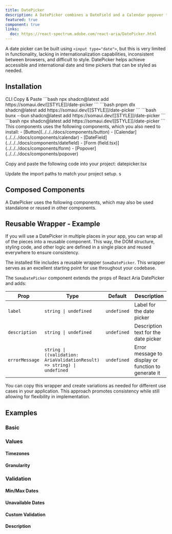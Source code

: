 ```yaml
---
title: DatePicker
description: A DatePicker combines a DateField and a Calendar popover to allow users to enter or select a date value.
featured: true
component: true
links:
  doc: https://react-spectrum.adobe.com/react-aria/DatePicker.html
---
```


A date picker can be built using `<input type="date">`, but this is very limited in functionality, lacking in internationalization capabilities, inconsistent between browsers, and difficult to style. DatePicker helps achieve accessible and international date and time pickers that can be styled as needed.

<ComponentPreview name="datepicker-demo" />

## Installation

<Tabs defaultValue="cli">

<TabsList>
  <TabsTrigger value="cli">CLI</TabsTrigger>
  <TabsTrigger value="manual">Copy & Paste</TabsTrigger>
</TabsList>

<TabsContent value="cli">

<PackageManagerTabs>
  <PackageManagerContent value="npm">
    ```bash
    npx shadcn@latest add https://somaui.dev/[[STYLE]]/date-picker
    ```
  </PackageManagerContent>
  <PackageManagerContent value="pnpm">
    ```bash
    pnpm dlx shadcn@latest add https://somaui.dev/[[STYLE]]/date-picker
    ```

  </PackageManagerContent>
  <PackageManagerContent value="bun">
    ```bash
    bunx --bun shadcn@latest add https://somaui.dev/[[STYLE]]/date-picker
    ```
  </PackageManagerContent>
  <PackageManagerContent value="yarn">
    ```bash 
    npx shadcn@latest add https://somaui.dev/[[STYLE]]/date-picker
    ```
  </PackageManagerContent>
</PackageManagerTabs>

</TabsContent>

<TabsContent value="manual">

<Steps>

<Step>
  This components uses the following components, which you also need to install:
  - [Button](../../../docs/components/button) -
  [Calendar](../../../docs/components/calendar) -
  [DateField](../../../docs/components/datefield) - [Form
  (field.tsx)](../../../docs/components/form) -
  [Popover](../../../docs/components/popover)
</Step>

<Step>Copy and paste the following code into your project: datepicker.tsx</Step>

<ComponentSource name="date-picker" />

<Step>Update the import paths to match your project setup.</Step>
s
</Steps>

</TabsContent>

</Tabs>

## Composed Components

A DatePicker uses the following components, which may also be used standalone or reused in other components.

<ComponentCards>
  <ComponentCard component="label" />
  <ComponentCard component="datefield" />
  <ComponentCard component="button" />
  <ComponentCard component="popover" />
  <ComponentCard component="dialog" />
  <ComponentCard component="calendar" />
</ComponentCards>

## Reusable Wrapper - Example

If you will use a DatePicker in multiple places in your app, you can wrap all of the pieces into a reusable component. This way, the DOM structure, styling code, and other logic are defined in a single place and reused everywhere to ensure consistency.

The installed file includes a reusable wrapper `SomaDatePicker`. This wrapper serves as an excellent starting point for use throughout your codebase.

<ComponentPreview name="datepicker-reusable" />

The `SomaDatePicker` component extends the props of React Aria DatePicker and adds:

| Prop           | Type                                                                    | Default     | Description                                         |
| -------------- | ----------------------------------------------------------------------- | ----------- | --------------------------------------------------- |
| `label`        | `string \| undefined`                                                   | `undefined` | Label for the date picker                           |
| `description`  | `string \| undefined`                                                   | `undefined` | Description text for the date picker                |
| `errorMessage` | `string \| ((validation: AriaValidationResult) => string) \| undefined` | `undefined` | Error message to display or function to generate it |

You can copy this wrapper and create variations as needed for different use cases in your application. This approach promotes consistency while still allowing for flexibility in implementation.

## Examples

### Basic

<ComponentPreview name="datepicker-demo" />

### Values

#### Timezones

<ComponentPreview name="datepicker-timezone" />

#### Granularity

<ComponentPreview name="datepicker-granularity" />

### Validation

<ComponentPreview name="datepicker-validation" />

#### Min/Max Dates

<ComponentPreview name="datepicker-min-max" />

#### Unavailable Dates

<ComponentPreview name="datepicker-unavailable" />

#### Custom Validation

<ComponentPreview name="datepicker-custom-validation" />

#### Description

<ComponentPreview name="datepicker-description" />
